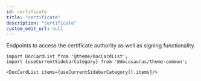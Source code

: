 ```yaml
---
id: certificate
title: "certificate"
description: "certificate"
custom_edit_url: null
---
```


Endpoints to access the certificate authority as well as signing functionality.

```mdx-code-block
import DocCardList from '@theme/DocCardList';
import {useCurrentSidebarCategory} from '@docusaurus/theme-common';

<DocCardList items={useCurrentSidebarCategory().items}/>
```
